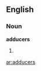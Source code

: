 ==English==
===Noun===
'''adducers'''
#{{plural of|[[adducer]]}}

{{anagrams:en/acddersu}}
[[ar:adducers]]